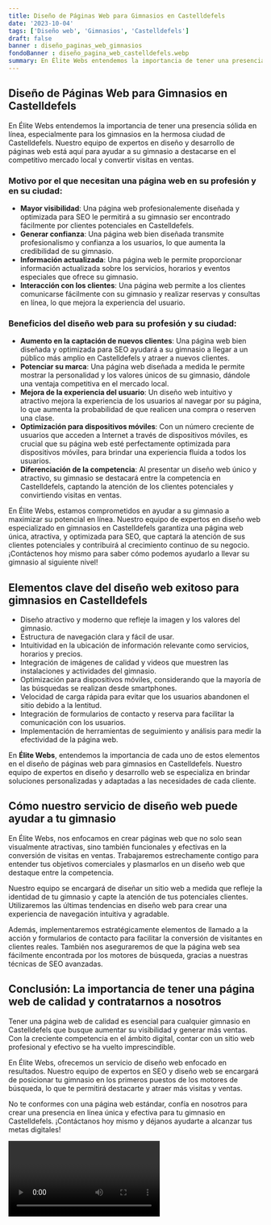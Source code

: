```yaml
---
title: Diseño de Páginas Web para Gimnasios en Castelldefels
date: '2023-10-04'
tags: ['Diseño web', 'Gimnasios', 'Castelldefels']
draft: false
banner : diseño_paginas_web_gimnasios
fondoBanner : diseño_pagina_web_castelldefels.webp
summary: En Élite Webs entendemos la importancia de tener una presencia sólida en línea, especialmente para los gimnasios en la hermosa ciudad de Castelldefels. Nuestro equipo de expertos en diseño y desarrollo de páginas web está aquí para ayudar a su gimnasio a destacarse en el competitivo mercado local y convertir visitas en ventas. 
---
```


## Diseño de Páginas Web para Gimnasios en Castelldefels

En Élite Webs entendemos la importancia de tener una presencia sólida en línea, especialmente para los gimnasios en la hermosa ciudad de Castelldefels. Nuestro equipo de expertos en diseño y desarrollo de páginas web está aquí para ayudar a su gimnasio a destacarse en el competitivo mercado local y convertir visitas en ventas. 

### Motivo por el que necesitan una página web en su profesión y en su ciudad:

- **Mayor visibilidad**: Una página web profesionalemente diseñada y optimizada para SEO le permitirá a su gimnasio ser encontrado fácilmente por clientes potenciales en Castelldefels.
- **Generar confianza**: Una página web bien diseñada transmite profesionalismo y confianza a los usuarios, lo que aumenta la credibilidad de su gimnasio.
- **Información actualizada**: Una página web le permite proporcionar información actualizada sobre los servicios, horarios y eventos especiales que ofrece su gimnasio.
- **Interacción con los clientes**: Una página web permite a los clientes comunicarse fácilmente con su gimnasio y realizar reservas y consultas en línea, lo que mejora la experiencia del usuario.

### Beneficios del diseño web para su profesión y su ciudad:

- **Aumento en la captación de nuevos clientes**: Una página web bien diseñada y optimizada para SEO ayudará a su gimnasio a llegar a un público más amplio en Castelldefels y atraer a nuevos clientes.
- **Potenciar su marca**: Una página web diseñada a medida le permite mostrar la personalidad y los valores únicos de su gimnasio, dándole una ventaja competitiva en el mercado local.
- **Mejora de la experiencia del usuario**: Un diseño web intuitivo y atractivo mejora la experiencia de los usuarios al navegar por su página, lo que aumenta la probabilidad de que realicen una compra o reserven una clase.
- **Optimización para dispositivos móviles**: Con un número creciente de usuarios que acceden a Internet a través de dispositivos móviles, es crucial que su página web esté perfectamente optimizada para dispositivos móviles, para brindar una experiencia fluida a todos los usuarios.
- **Diferenciación de la competencia**: Al presentar un diseño web único y atractivo, su gimnasio se destacará entre la competencia en Castelldefels, captando la atención de los clientes potenciales y convirtiendo visitas en ventas.

En Élite Webs, estamos comprometidos en ayudar a su gimnasio a maximizar su potencial en línea. Nuestro equipo de expertos en diseño web especializado en gimnasios en Castelldefels garantiza una página web única, atractiva, y optimizada para SEO, que captará la atención de sus clientes potenciales y contribuirá al crecimiento continuo de su negocio. ¡Contáctenos hoy mismo para saber cómo podemos ayudarlo a llevar su gimnasio al siguiente nivel!

<GifSeo />

<Cta />

## Elementos clave del diseño web exitoso para gimnasios en Castelldefels

- Diseño atractivo y moderno que refleje la imagen y los valores del gimnasio.
- Estructura de navegación clara y fácil de usar.
- Intuitividad en la ubicación de información relevante como servicios, horarios y precios.
- Integración de imágenes de calidad y videos que muestren las instalaciones y actividades del gimnasio.
- Optimización para dispositivos móviles, considerando que la mayoría de las búsquedas se realizan desde smartphones.
- Velocidad de carga rápida para evitar que los usuarios abandonen el sitio debido a la lentitud.
- Integración de formularios de contacto y reserva para facilitar la comunicación con los usuarios.
- Implementación de herramientas de seguimiento y análisis para medir la efectividad de la página web.

En **Élite Webs**, entendemos la importancia de cada uno de estos elementos en el diseño de páginas web para gimnasios en Castelldefels. Nuestro equipo de expertos en diseño y desarrollo web se especializa en brindar soluciones personalizadas y adaptadas a las necesidades de cada cliente.

## Cómo nuestro servicio de diseño web puede ayudar a tu gimnasio

En Élite Webs, nos enfocamos en crear páginas web que no solo sean visualmente atractivas, sino también funcionales y efectivas en la conversión de visitas en ventas. Trabajaremos estrechamente contigo para entender tus objetivos comerciales y plasmarlos en un diseño web que destaque entre la competencia.

Nuestro equipo se encargará de diseñar un sitio web a medida que refleje la identidad de tu gimnasio y capte la atención de tus potenciales clientes. Utilizaremos las últimas tendencias en diseño web para crear una experiencia de navegación intuitiva y agradable.

Además, implementaremos estratégicamente elementos de llamado a la acción y formularios de contacto para facilitar la conversión de visitantes en clientes reales. También nos aseguraremos de que la página web sea fácilmente encontrada por los motores de búsqueda, gracias a nuestras técnicas de SEO avanzadas.

## Conclusión: La importancia de tener una página web de calidad y contratarnos a nosotros

Tener una página web de calidad es esencial para cualquier gimnasio en Castelldefels que busque aumentar su visibilidad y generar más ventas. Con la creciente competencia en el ámbito digital, contar con un sitio web profesional y efectivo se ha vuelto imprescindible.

En Élite Webs, ofrecemos un servicio de diseño web enfocado en resultados. Nuestro equipo de expertos en SEO y diseño web se encargará de posicionar tu gimnasio en los primeros puestos de los motores de búsqueda, lo que te permitirá destacarte y atraer más visitas y ventas.

No te conformes con una página web estándar, confía en nosotros para crear una presencia en línea única y efectiva para tu gimnasio en Castelldefels. ¡Contáctanos hoy mismo y déjanos ayudarte a alcanzar tus metas digitales!

<Video />

<CtaBot job='Gimnasios' city='Castelldefels'/>

<Gmaps query='Castelldefels+españa+maps' />